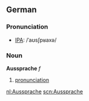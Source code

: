 ==German==
===Pronunciation===
* [[w:IPA|IPA]]:  /ˈaʊsʃpʁaxə/
===Noun===
'''Aussprache''' ''f''
# [[pronunciation]]

[[nl:Aussprache]]
[[scn:Aussprache]]